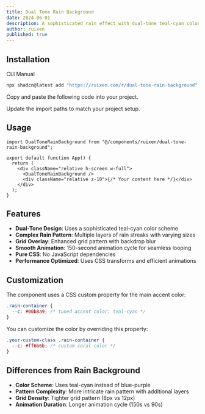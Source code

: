 ```yaml
---
title: Dual Tone Rain Background
date: 2024-06-01
description: A sophisticated rain effect with dual-tone teal-cyan colors and grid overlay
author: ruixen
published: true
---
```


<ComponentPreview
  name="dual-tone-rain-background-demo"
  category="backgrounds"
/>

## Installation

<Tabs defaultValue="cli">

<TabsList>
  <TabsTrigger value="cli">CLI</TabsTrigger>
  <TabsTrigger value="manual">Manual</TabsTrigger>
</TabsList>
<TabsContent value="cli">

```bash
npx shadcn@latest add "https://ruixen.com/r/dual-tone-rain-background"
```

</TabsContent>

<TabsContent value="manual">

<Steps>

<Step>Copy and paste the following code into your project.</Step>

<ComponentSource name="dual-tone-rain-background" />

<Step>Update the import paths to match your project setup.</Step>

</Steps>

</TabsContent>

</Tabs>

## Usage

```tsx
import DualToneRainBackground from "@/components/ruixen/dual-tone-rain-background";

export default function App() {
  return (
    <div className="relative h-screen w-full">
      <DualToneRainBackground />
      <div className="relative z-10">{/* Your content here */}</div>
    </div>
  );
}
```

## Features

- **Dual-Tone Design**: Uses a sophisticated teal-cyan color scheme
- **Complex Rain Pattern**: Multiple layers of rain streaks with varying sizes
- **Grid Overlay**: Enhanced grid pattern with backdrop blur
- **Smooth Animation**: 150-second animation cycle for seamless looping
- **Pure CSS**: No JavaScript dependencies
- **Performance Optimized**: Uses CSS transforms and efficient animations

## Customization

The component uses a CSS custom property for the main accent color:

```css
.rain-container {
  --c: #00b8a9; /* tuned accent color: teal-cyan */
}
```

You can customize the color by overriding this property:

```css
.your-custom-class .rain-container {
  --c: #ff6b6b; /* custom coral color */
}
```

## Differences from Rain Background

- **Color Scheme**: Uses teal-cyan instead of blue-purple
- **Pattern Complexity**: More intricate rain pattern with additional layers
- **Grid Density**: Tighter grid pattern (8px vs 12px)
- **Animation Duration**: Longer animation cycle (150s vs 90s)
